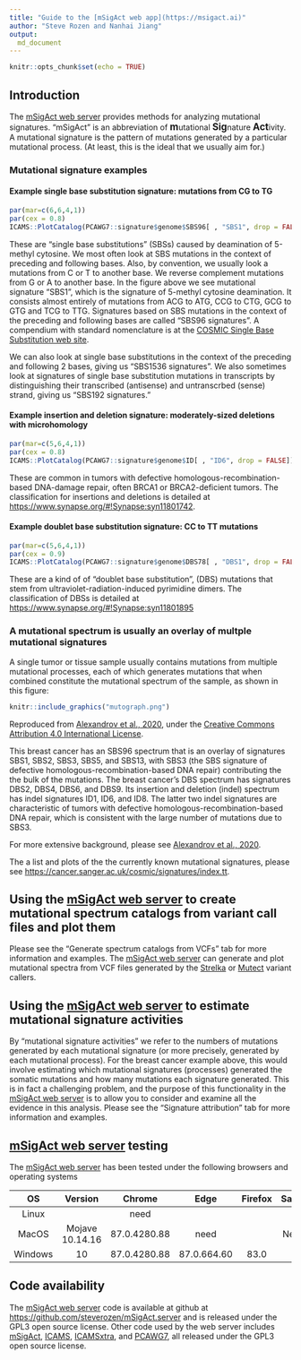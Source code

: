 ```yaml
---
title: "Guide to the [mSigAct web app](https://msigact.ai)"
author: "Steve Rozen and Nanhai Jiang"
output:
  md_document
---
```


```r
knitr::opts_chunk$set(echo = TRUE)
```

## Introduction

The [mSigAct web server](https://msigact.ai){target="_blank"} provides methods for analyzing mutational 
signatures. "mSigAct" is an abbreviation of 
<big><strong>m</strong></big>utational 
<big><strong>Sig</strong></big>nature <big><strong>Act</strong></big>ivity. 
A mutational signature is the pattern of mutations generated 
by a particular 
mutational process. (At least, this is the ideal that we usually aim for.)

### Mutational signature examples

#### Example single base substitution signature: mutations from CG to TG

```r
par(mar=c(6,6,4,1))
par(cex = 0.8)
ICAMS::PlotCatalog(PCAWG7::signature$genome$SBS96[ , "SBS1", drop = FALSE])
```

These are "single base substitutions" (SBSs)
caused by deamination of 5-methyl cytosine.
We most often look at
SBS mutations in the context of preceding and following bases. 
Also, by convention,
we usually look a mutations from C or T to another
base. We reverse complement mutations from G or A to another base.
In the figure above we see mutational signature "SBS1", which
is the signature of 5-methyl cytosine deamination. It consists 
almost entirely of mutations from ACG to ATG, CCG to CTG, GCG to GTG
and TCG to TTG. Signatures based on SBS mutations in the 
context of the preceding and following bases are called "SBS96 signatures".
A compendium with standard nomenclature is at the 
[COSMIC Single Base Substitution web site](https://cancer.sanger.ac.uk/cosmic/signatures/SBS/index.tt){target="_blank"}.

We can also look at single base substitutions in the context of the
preceding and following 2 bases, giving us "SBS1536
signatures". We also sometimes look at signatures of
single base substitution mutations
in transcripts by distinguishing their transcribed (antisense)
and untranscrbed (sense) strand, giving us "SBS192 
signatures." 

#### Example insertion and deletion signature: moderately-sized deletions with microhomology

```r
par(mar=c(5,6,4,1))
par(cex = 0.8)
ICAMS::PlotCatalog(PCAWG7::signature$genome$ID[ , "ID6", drop = FALSE])
```

These are common in tumors with defective 
homologous-recombination-based DNA-damage repair, often 
BRCA1 or BRCA2-deficient tumors.
The classification for insertions and deletions is
detailed at 
[https://www.synapse.org/#!Synapse:syn11801742](https://www.synapse.org/#!Synapse:syn11801742){target="_blank"}.

#### Example doublet base substitution signature: CC to TT mutations

```r
par(mar=c(5,6,4,1))
par(cex = 0.9)
ICAMS::PlotCatalog(PCAWG7::signature$genome$DBS78[ , "DBS1", drop = FALSE])
```

These are a kind of 
of "doublet base substitution", (DBS)
mutations that stem from ultraviolet-radiation-induced pyrimidine dimers.
The classification of
DBSs is detailed at
[https://www.synapse.org/#!Synapse:syn11801895](https://www.synapse.org/#!Synapse:syn11801895){target="_blank"}

### A mutational spectrum is usually an overlay of multple mutational signatures

A single tumor or tissue sample usually contains mutations from
multiple mutational processes, each of which generates mutations that
when combined constitute the mutational spectrum of the sample,
as shown in this figure:

```r
knitr::include_graphics("mutograph.png")
```

Reproduced from 
[Alexandrov et al., 2020](https://www.nature.com/articles/s41586-020-1943-3){target="_blank"},
under the
[Creative Commons Attribution 4.0 International License](https://creativecommons.org/licenses/by/4.0/){target="_blank"}.

This breast cancer has an SBS96 spectrum that is
an overlay of signatures SBS1, SBS2, SBS3, SBS5, and SBS13,
with SBS3 (the SBS signature of defective homologous-recombination-based
DNA repair) contributing the the bulk of the mutations.
The breast cancer's DBS spectrum has signatures 
DBS2, DBS4, DBS6, and DBS9. Its insertion and
deletion (indel) spectrum has indel signatures ID1, ID6, and
ID8. The latter two indel signatures are characteristic of tumors with 
defective homologous-recombination-based
DNA repair, which is consistent with the large number of
mutations due to SBS3.


For more extensive background, please see 
[Alexandrov et al., 2020](https://www.nature.com/articles/s41586-020-1943-3){target="_blank"}.

The a list and plots of the the currently known mutational signatures, please
see
[https://cancer.sanger.ac.uk/cosmic/signatures/index.tt](https://cancer.sanger.ac.uk/cosmic/signatures/index.tt){target="_blank"}.

## Using the [mSigAct web server](https://msigact.ai){target="_blank"} to create mutational spectrum catalogs from variant call files and plot them

Please see the "Generate spectrum catalogs from VCFs"
tab for more information and examples.
The [mSigAct web server](https://msigact.ai){target="_blank"} can generate and 
plot mutational spectra from VCF files generated by
the [Strelka](https://github.com/Illumina/strelka) or
[Mutect](https://github.com/broadgsa/gatk) variant callers.

## Using the [mSigAct web server](https://msigact.ai){target="_blank"} to estimate mutational signature activities

By "mutational signature activities"
we refer to the numbers of mutations generated by each
mutational signature (or more precisely, generated by each
mutational process). For the breast cancer example above, this
would involve estimating which mutational signatures (processes)
generated the somatic mutations and how many mutations
each signature generated. This is in fact a challenging 
problem, and the purpose of this
functionality in the [mSigAct web server](https://msigact.ai){target="_blank"}
is to allow you to consider and examine all the evidence in this
analysis. Please see the "Signature attribution" tab for 
more information and examples.

## [mSigAct web server](https://msigact.ai){target="_blank"} testing

The [mSigAct web server](https://msigact.ai){target="_blank"} 
has been tested under the following browsers and operating systems

| OS      | Version         | Chrome       | Edge           | Firefox | Safari |
|:-------:|:---------------:|:------------:|:--------------:|:-------:|:------:|
| Linux   |                 | need         |                |         |        |
| MacOS   | Mojave 10.14.16 | 87.0.4280.88 |  need          |         |  Need  |
| Windows | 10              | 87.0.4280.88 |  87.0.664.60   |  83.0   |        |  

## Code availability

The [mSigAct web server](https://msigact.ai){target="_blank"} code is available at 
github at 
[https://github.com/steverozen/mSigAct.server](https://github.com/steverozen/mSigAct.server){target="_blank"}
and is released under 
the GPL3
open source license. 
Other code used by the web
server includes [mSigAct](https://github.com/steverozen/mSigAct){target="_blank"}, 
[ICAMS](https://cran.r-project.org/package=ICAMS){target="_blank"}, 
[ICAMSxtra](https://github.com/steverozen/ICAMSxtra){target="_blank"}, and 
[PCAWG7](https://github.com/steverozen/PCAWG7){target="_blank"}, all released
under the GPL3 open source license.
